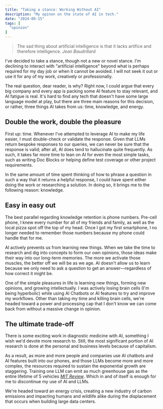 ```yaml
---
title: "Taking a stance: Working Without AI"
description: "My opinon on the state of AI in tech."
date: "2024-09-15"
tags: [
  "opinion"
]
---
```


<blockquote>
  The sad thing about artificial intelligence is that it lacks artifice and therefore intelligence.
  <cite>Jean Baudrillard</cite>
</blockquote>

I've decided to take a stance, though not a new or novel stance. I'm declining to interact with "artificial intelligence" beyond what is perhaps required for my day job or when it cannot be avoided. I will not seek it out or use it for any of my work, creatively or professionally.

The real question, dear reader, is why? Right now, I could argue that every big company and every app is packing some AI feature to stay relevant, and AI fatigue is real. It's hard to find any tech that doesn't have some large language model at play, but there are three main reasons for this decision, or rather, three things AI takes from us: time, knowledge, and energy.

## Double the work, double the pleasure
First up: time. Whenever I've attempted to leverage AI to make my life easier, I must double-check or validate the response. Given that LLMs return bespoke responses to our queries, we can never be sure that the response is valid; after all, AI does tend to hallucinate quite frequently. As such, it takes far more time to lean on AI for even the most simple tasks, such as writing Doc Blocks or helping define test coverage or other project requirements.

In the same amount of time spent thinking of how to phrase a question in such a way that it returns a helpful response, I could have spent either doing the work or researching a solution. In doing so, it brings me to the following reason: knowledge.

## Easy in easy out
The best parallel regarding knowledge retention is phone numbers. Pre-cell phone, I knew every number for all of my friends and family, as well as the local pizza spot off the top of my head. Once I got my first smartphone, I no longer needed to remember those numbers because my phone could handle that for me.

AI actively prevents us from learning new things. When we take the time to research and dig into concepts to form our own opinions, those ideas make their way into our long-term memories. The more we activate those muscles, the better off we will be as we age. AI doesn't allow us to learn because we only need to ask a question to get an answer—regardless of how correct it might be.

One of the simple pleasures in life is learning new things, forming new opinions, and growing intellectually. I was actively losing brain cells (I'm being hyperbolic) while using AI Chatbots or AI features to try and improve my workflows. Other than taking my time and killing brain cells, we're headed toward a power and processing cap that I don't know we can come back from without a massive change in opinion.

## The ultimate trade-off
There is some exciting work in diagnostic medicine with AI, something I wish we'd devote more research to. Still, the most significant portion of AI research is done at the personal and business levels because of capitalism.

As a result, as more and more people and companies use AI chatbots and AI features built into our phones, and those LLMs become more and more complex, the resources required to sustain the exponential growth are staggering. Training one LLM can emit as much greenhouse gas as the entire lifetime of 5 vehicles <cite>[MIT Review](https://www.technologyreview.com/2019/06/06/239031/training-a-single-ai-model-can-emit-as-much-carbon-as-five-cars-in-their-lifetimes/)</cite>. Which in and of itself is enough for me to discontinue my use of AI and LLMs.

We're headed toward an energy crisis, creating a new industry of carbon emissions and impacting humans and wildlife alike during the displacement that occurs when building large data centers.
